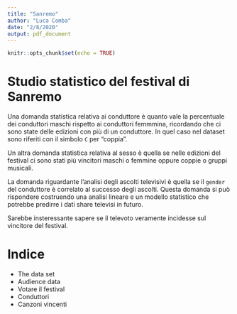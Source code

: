 ```yaml
---
title: "Sanremo"
author: "Luca Comba"
date: "2/8/2020"
output: pdf_document
---
```


```r
knitr::opts_chunk$set(echo = TRUE)
```

# Studio statistico del festival di Sanremo

Una domanda statistica relativa ai conduttore è quanto vale la percentuale dei conduttori maschi rispetto ai conduttori femmmina, ricordando che ci sono state delle edizioni con più di un conduttore. In quel caso nel dataset sono riferiti con il simbolo `C` per "coppia".

Un altra domanda statistica relativa al sesso è quella se nelle edizioni del festival ci sono stati più vincitori maschi o femmine oppure coppie o gruppi musicali.

La domanda riguardante l'analisi degli ascolti televisivi è quella se il `gender` del conduttore è correlato al successo degli ascolti. Questa domanda si può rispondere costruendo una analisi lineare e un modello statistico che potrebbe predirre i dati share televisi in futuro.

Sarebbe insteressante sapere se il televoto veramente incidesse sul vincitore del festival.

# Indice

- The data set
- Audience data
- Votare il festival
- Conduttori
- Canzoni vincenti

## 

